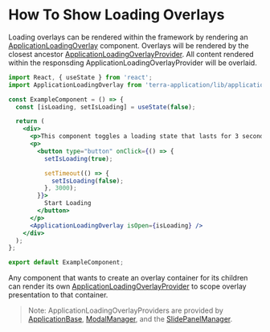 # How To Show Loading Overlays

Loading overlays can be rendered within the framework by rendering an [ApplicationLoadingOverlay](/components/terra-application/application/reference/components/application-loading-overlay) component. Overlays will be rendered by the closest ancestor [ApplicationLoadingOverlayProvider](/components/terra-application/application/reference/components/application-loading-overlay). All content rendered within the responsding ApplicationLoadingOverlayProvider will be overlaid.

```jsx
import React, { useState } from 'react';
import ApplicationLoadingOverlay from 'terra-application/lib/application-loading-overlay';

const ExampleComponent = () => {
  const [isLoading, setIsLoading] = useState(false);

  return (
    <div>
      <p>This component toggles a loading state that lasts for 3 seconds.</p>
      <p>
        <button type="button" onClick={() => {
          setIsLoading(true);

          setTimeout(() => {
            setIsLoading(false);
          }, 3000);
        }}>
          Start Loading
        </button>
      </p>
      <ApplicationLoadingOverlay isOpen={isLoading} />
    </div>
  );
};

export default ExampleComponent;
```

Any component that wants to create an overlay container for its children can render its own [ApplicationLoadingOverlayProvider](/components/terra-application/application/reference/components/application-loading-overlay) to scope overlay presentation to that container.

> Note: ApplicationLoadingOverlayProviders are provided by [ApplicationBase](/components/terra-application/application/reference/components/application-base), [ModalManager](/components/terra-application/application/reference/components/modal-manager), and the [SlidePanelManager](/components/terra-application/application/reference/components/slide-panel-manager).